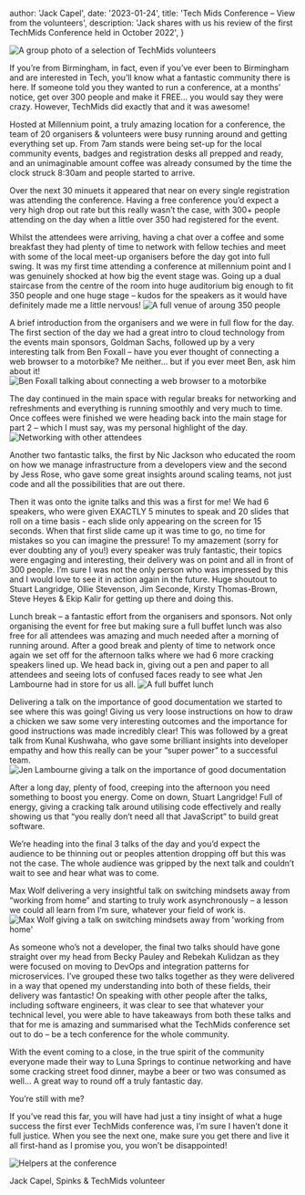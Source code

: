 
  author: 'Jack Capel',
  date: '2023-01-24',
  title: 'Tech Mids Conference – View from the volunteers',
  description:
    'Jack shares with us his review of the first TechMids Conference held in October 2022',
}



<Image src={groupPhoto} alt="A group photo of a selection of TechMids volunteers" />

If you’re from Birmingham, in fact, even if you’ve ever been to Birmingham and are interested in Tech, you’ll know what a fantastic community there is here. If someone told you they wanted to run a conference, at a months’ notice, get over 300 people and make it FREE… you would say they were crazy. However, TechMids did exactly that and it was awesome!

Hosted at Millennium point, a truly amazing location for a conference, the team of 20 organisers & volunteers were busy running around and getting everything set up. From 7am stands were being set-up for the local community events, badges and registration desks all prepped and ready, and an unimaginable amount coffee was already consumed by the time the clock struck 8:30am and people started to arrive.

Over the next 30 minuets it appeared that near on every single registration was attending the conference. Having a free conference you’d expect a very high drop out rate but this really wasn’t the case, with 300+ people attending on the day when a little over 350 had registered for the event.

Whilst the attendees were arriving, having a chat over a coffee and some breakfast they had plenty of time to network with fellow techies and meet with some of the local meet-up organisers before the day got into full swing. It was my first time attending a conference at millennium point and I was genuinely shocked at how big the event stage was. Going up a dual staircase from the centre of the room into huge auditorium big enough to fit 350 people and one huge stage – kudos for the  speakers as it would have definitely made me a little nervous!
<Image src={fullVenue} alt="A full venue of aroung 350 people" />

A brief introduction from the organisers and we were in full flow for the day. The first section of the day we had a great intro to cloud technology from the events main sponsors, Goldman Sachs, followed up by a very interesting talk from Ben Foxall –  have you ever thought of connecting a web browser to a motorbike? Me neither… but if you ever meet Ben, ask him about it!
<Image src={bikeJS} alt="Ben Foxall talking about connecting a web browser to a motorbike" />

The day continued in the main space with regular breaks for networking and refreshments and everything is running smoothly and very much to time. Once coffees were finished we were heading back into the main stage for part 2 – which I must say, was my personal highlight of the day.
<Image src={networking} alt="Networking with other attendees" />

Another two fantastic talks, the first by Nic Jackson who educated the room on how we manage infrastructure from a developers view and the second by Jess Rose, who gave some great insights around scaling teams, not just code and all the possibilities that are out there.

Then it was onto the ignite talks and this was a first for me! We had 6 speakers, who were given EXACTLY 5 minutes to speak and 20 slides that roll on a time basis - each slide only appearing on the screen for 15 seconds. When that first slide came up it was time to go, no time for mistakes so you can imagine the pressure! To my amazement (sorry for ever doubting any of you!) every speaker was truly fantastic, their topics were engaging and interesting, their delivery was on point and all in front of 300 people. I’m sure I was not the only person who was impressed by this and I would love to see it in action again in the future. Huge shoutout to Stuart Langridge, Ollie Stevenson, Jim Seconde, Kirsty Thomas-Brown, Steve Heyes & Ekip Kalir for getting up there and doing this.

Lunch break – a fantastic effort from the organisers and sponsors. Not only organising the event for free but making sure a full buffet lunch was also free for all attendees was amazing and much needed after a morning of running around. After a good break and plenty of time to network once again we set off for the afternoon talks where we had 6 more cracking speakers lined up. We head back in, giving out a pen and paper to all attendees and seeing lots of confused faces ready to see what Jen Lambourne had in store for us all.
<Image src={lunch} alt="A full buffet lunch" />

Delivering a talk on the importance of good documentation we started to see where this was going! Giving us very loose instructions on how to draw a chicken we saw some very interesting outcomes and the importance for good instructions was made incredibly clear! This was followed by a great talk from Kunal Kushwaha, who gave some brilliant insights into developer empathy and how this really can be your “super power” to a successful team.
<Image src={chicken} alt="Jen Lambourne giving a talk on the importance of good documentation" />

After a long day, plenty of food, creeping into the afternoon you need something to boost you energy. Come on down, Stuart Langridge! Full of energy, giving a cracking talk around utilising code effectively and really showing us that “you really don’t need all that JavaScript” to build great software.

We’re heading into the final 3 talks of the day and you’d expect the audience to be thinning out or peoples attention dropping off but this was not the case. The whole audience was gripped by the next talk and couldn’t wait to see and hear what was to come.

Max Wolf delivering a very insightful talk on switching mindsets away from “working from home” and starting to truly work asynchronously – a lesson we could all learn from I’m sure, whatever your field of work is.
<Image src={maxWolf} alt="Max Wolf giving a talk on switching mindsets away from 'working from home'" />

As someone who’s not a developer, the final two talks should have gone straight over my head from Becky Pauley and Rebekah Kulidzan as they were focused on moving to DevOps and integration patterns for microservices. I’ve grouped these two talks together as they were delivered in a way that opened my understanding into both of these fields, their delivery was fantastic! On speaking with other people after the talks, including software engineers,  it was clear to see that whatever your technical level, you were able to have takeaways from both these talks and that for me is amazing and summarised what the TechMids conference set out to do – be a tech conference for the whole community.

With the event coming to a close, in the true spirit of the community everyone made their way to Luna Springs to continue networking and have some cracking street food dinner, maybe a beer or two was consumed as well… A great way to round off a truly fantastic day.

You’re still with me?

If you’ve read this far, you will have had just a tiny insight of what a huge success the first ever TechMids conference was, I’m sure I haven’t done it full justice. When you see the next one, make sure you get there and live it all first-hand as I promise you, you won’t be disappointed!

<Image src={everyone} alt="Helpers at the conference" />

Jack Capel, Spinks & TechMids volunteer

